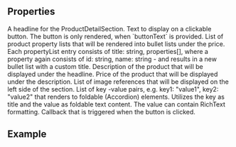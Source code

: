 
<Meta
  title="Product Detail Section"
  subtitle=""
/>

## Properties

<PropsTable>
  
  <PropsTableRow value="headline" type="string" required>
    A headline for the ProductDetailSection.
  </PropsTableRow>
  <PropsTableRow value="buttonText" type="string" optional>
    Text to display on a clickable button. The button is only rendered, when `buttonText` is provided.
  </PropsTableRow>
  <PropsTableRow value="propertyList" type="ProductProperty[]" required>
    List of product property lists that will be rendered into bullet lists under the price. Each propertyList entry consists of <span class="code">title: string, properties[]</span>, where a property again consists of <span class="code">id: string, name: string</span> - and results in a new bullet list with a custom title.
  </PropsTableRow>
  <PropsTableRow value="description" type="string" required>
  Description of the product that will be displayed under the headline.
  </PropsTableRow>
  <PropsTableRow value="price" type="string" required>
  Price of the product that will be displayed under the description.
  </PropsTableRow>
  <PropsTableRow value="images" type="Image[]">
  List of image references that will be displayed on the left side of the section.
  </PropsTableRow>
  <PropsTableRow value="foldableContentList" type="Record<string, RenderedType>">
  List of key -value pairs, e.g. <span class="code">key1: "value1", key2: "value2"</span> that renders to foldable (Accordion) elements. Utilizes the key as title and the value as foldable text content. The value can contain RichText formatting.
  </PropsTableRow>
  <PropsTableRow value="handleButtonClick" type="function">
  Callback that is triggered when the button is clicked.
  </PropsTableRow>
</PropsTable>

## Example

<ExampleLoader example="Sections/ProductDetailSection.tsx" />